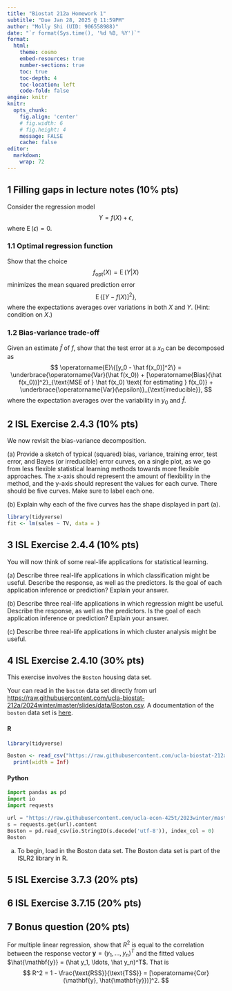 ```yaml
---
title: "Biostat 212a Homework 1"
subtitle: "Due Jan 28, 2025 @ 11:59PM"
author: "Molly Shi (UID: 906558988)"
date: "`r format(Sys.time(), '%d %B, %Y')`"
format:
  html:
    theme: cosmo
    embed-resources: true
    number-sections: true
    toc: true
    toc-depth: 4
    toc-location: left
    code-fold: false
engine: knitr
knitr:
  opts_chunk: 
    fig.align: 'center'
    # fig.width: 6
    # fig.height: 4
    message: FALSE
    cache: false
editor: 
  markdown: 
    wrap: 72
---
```


## 1 Filling gaps in lecture notes (10% pts)

Consider the regression model $$
Y = f(X) + \epsilon,
$$ where $\operatorname{E}(\epsilon) = 0$.

### 1.1 Optimal regression function

Show that the choice $$
f_{\text{opt}}(X) = \operatorname{E}(Y | X)
$$ minimizes the mean squared prediction error $$
\operatorname{E}\{[Y - f(X)]^2\},
$$ where the expectations averages over variations in both $X$ and $Y$.
(Hint: condition on $X$.)

### 1.2 Bias-variance trade-off

Given an estimate $\hat f$ of $f$, show that the test error at a $x_0$
can be decomposed as $$
\operatorname{E}\{[y_0 - \hat f(x_0)]^2\} = \underbrace{\operatorname{Var}(\hat f(x_0)) + [\operatorname{Bias}(\hat f(x_0))]^2}_{\text{MSE of } \hat f(x_0) \text{ for estimating } f(x_0)} + \underbrace{\operatorname{Var}(\epsilon)}_{\text{irreducible}},
$$ where the expectation averages over the variability in $y_0$ and
$\hat f$.

## 2 ISL Exercise 2.4.3 (10% pts)

We now revisit the bias-variance decomposition.

\(a\) Provide a sketch of typical (squared) bias, variance, training
error, test error, and Bayes (or irreducible) error curves, on a single
plot, as we go from less flexible statistical learning methods towards
more flexible approaches. The x-axis should represent the amount of
flexibility in the method, and the y-axis should represent the values
for each curve. There should be five curves. Make sure to label each
one.

\(b\) Explain why each of the five curves has the shape displayed in
part (a).

```r
library(tidyverse)
fit <- lm(sales ~ TV, data = )
```

## 3 ISL Exercise 2.4.4 (10% pts)

You will now think of some real-life applications for statistical
learning.

\(a\) Describe three real-life applications in which classification
might be useful. Describe the response, as well as the predictors. Is
the goal of each application inference or prediction? Explain your
answer.

\(b\) Describe three real-life applications in which regression might be
useful. Describe the response, as well as the predictors. Is the goal of
each application inference or prediction? Explain your answer.

\(c\) Describe three real-life applications in which cluster analysis
might be useful.

## 4 ISL Exercise 2.4.10 (30% pts)

This exercise involves the `Boston` housing data set.

Your can read in the `boston` data set directly from url
<https://raw.githubusercontent.com/ucla-biostat-212a/2024winter/master/slides/data/Boston.csv>.
A documentation of the `boston` data set is
[here](https://www.rdocumentation.org/packages/ISLR2/versions/1.3-2/topics/Boston).

::: panel-tabset
#### R

```r
library(tidyverse)

Boston <- read_csv("https://raw.githubusercontent.com/ucla-biostat-212a/2024winter/master/slides/data/Boston.csv", col_select = -1) %>% 
  print(width = Inf)
```

#### Python

```python
import pandas as pd
import io
import requests

url = "https://raw.githubusercontent.com/ucla-econ-425t/2023winter/master/slides/data/Boston.csv"
s = requests.get(url).content
Boston = pd.read_csv(io.StringIO(s.decode('utf-8')), index_col = 0)
Boston
```
:::

(a) To begin, load in the Boston data set. The Boston data set is part
    of the ISLR2 library in R.

## 5 ISL Exercise 3.7.3 (20% pts)

## 6 ISL Exercise 3.7.15 (20% pts)

## 7 Bonus question (20% pts)

For multiple linear regression, show that $R^2$ is equal to the
correlation between the response vector
$\mathbf{y} = (y_1, \ldots, y_n)^T$ and the fitted values
$\hat{\mathbf{y}} = (\hat y_1, \ldots, \hat y_n)^T$. That is $$
R^2 = 1 - \frac{\text{RSS}}{\text{TSS}} = [\operatorname{Cor}(\mathbf{y}, \hat{\mathbf{y}})]^2.
$$
